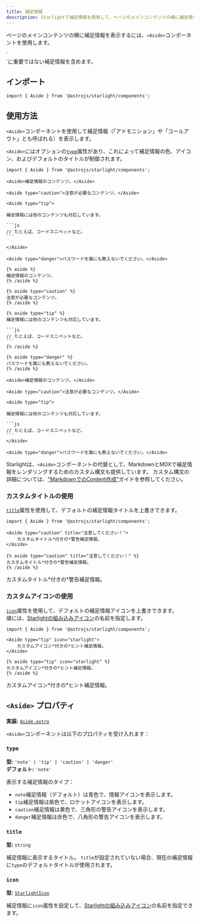 ```yaml
---
title: 補足情報
description: Starlightで補足情報を使用して、ページのメインコンテンツの横に補足情報を表示する方法を学びます。
---
```



ページのメインコンテンツの横に補足情報を表示するには、`<Aside>`コンポーネントを使用します。


<Preview>
<Aside slot="preview">
    `<Aside>`に重要ではない補足情報を含めます。
</Aside>
</Preview>

## インポート

```tsx
import { Aside } from '@astrojs/starlight/components';
```

## 使用方法

`<Aside>`コンポーネントを使用して補足情報（「アドモニション」や「コールアウト」とも呼ばれる）を表示します。

`<Aside>`にはオプションの[`type`](#type)属性があり、これによって補足情報の色、アイコン、およびデフォルトのタイトルが制御されます。

<Preview>

````mdx
import { Aside } from '@astrojs/starlight/components';

<Aside>補足情報のコンテンツ。</Aside>

<Aside type="caution">注意が必要なコンテンツ。</Aside>

<Aside type="tip">

補足情報には他のコンテンツも対応しています。

```js
// たとえば、コードスニペットなど。
```

</Aside>

<Aside type="danger">パスワードを誰にも教えないでください。</Aside>
````

<Fragment slot="markdoc">

````markdoc
{% aside %}
補足情報のコンテンツ。
{% /aside %}

{% aside type="caution" %}
注意が必要なコンテンツ。
{% /aside %}

{% aside type="tip" %}
補足情報には他のコンテンツも対応しています。

```js
// たとえば、コードスニペットなど。
```
{% /aside %}

{% aside type="danger" %}
パスワードを誰にも教えないでください。
{% /aside %}
````

</Fragment>

<Fragment slot="preview">

    <Aside>補足情報のコンテンツ。</Aside>

    <Aside type="caution">注意が必要なコンテンツ。</Aside>

    <Aside type="tip">

    補足情報には他のコンテンツも対応しています。

    ```js
    // たとえば、コードスニペットなど。
    ```
    </Aside>

    <Aside type="danger">パスワードを誰にも教えないでください。</Aside>

</Fragment>

</Preview>

Starlightは、`<Aside>`コンポーネントの代替として、MarkdownとMDXで補足情報をレンダリングするためのカスタム構文も提供しています。
カスタム構文の詳細については、["MarkdownでのContent作成"](/ja/guides/authoring-content/#補足情報)ガイドを参照してください。

### カスタムタイトルの使用

[`title`](#title)属性を使用して、デフォルトの補足情報タイトルを上書きできます。

<Preview>

```mdx 'title="注意してください！"'
import { Aside } from '@astrojs/starlight/components';

<Aside type="caution" title="注意してください！">
	カスタムタイトル*付きの*警告補足情報。
</Aside>
```

<Fragment slot="markdoc">

```markdoc 'title="注意してください！"'
{% aside type="caution" title="注意してください！" %}
カスタムタイトル*付きの*警告補足情報。
{% /aside %}
```

</Fragment>

<Aside slot="preview" type="caution" title="注意してください！">
	カスタムタイトル*付きの*警告補足情報。
</Aside>
  
</Preview>

### カスタムアイコンの使用

[`icon`](#icon)属性を使用して、デフォルトの補足情報アイコンを上書きできます。  
値には、[Starlightの組み込みアイコン](/ja/reference/icons/#all-icons)の名前を指定します。

<Preview>

```mdx 'icon="starlight"'
import { Aside } from '@astrojs/starlight/components';

<Aside type="tip" icon="starlight">
	カスタムアイコン*付きの*ヒント補足情報。
</Aside>
```

 <Fragment slot="markdoc">

```markdoc 'icon="starlight"'
{% aside type="tip" icon="starlight" %}
カスタムアイコン*付きの*ヒント補足情報。
{% /aside %}
```

 </Fragment>

<Aside slot="preview" type="tip" icon="starlight">
	カスタムアイコン*付きの*ヒント補足情報。
</Aside>

</Preview>

## `<Aside>` プロパティ

**実装:** [`Aside.astro`](https://github.com/withastro/starlight/blob/main/packages/starlight/user-components/Aside.astro)

`<Aside>`コンポーネントは以下のプロパティを受け入れます：

### `type`

**型:** `'note' | 'tip' | 'caution' | 'danger'`  
**デフォルト:** `'note'`

表示する補足情報のタイプ：

- `note`補足情報（デフォルト）は青色で、情報アイコンを表示します。
- `tip`補足情報は紫色で、ロケットアイコンを表示します。
- `caution`補足情報は黄色で、三角形の警告アイコンを表示します。
- `danger`補足情報は赤色で、八角形の警告アイコンを表示します。

### `title`

**型:** `string`

補足情報に表示するタイトル。
`title`が設定されていない場合、現在の補足情報に`type`のデフォルトタイトルが使用されます。

### `icon`

**型:** [`StarlightIcon`](/ja/reference/icons/#starlighticon-type)

補足情報に`icon`属性を設定して、[Starlightの組み込みアイコン](/ja/reference/icons/#all-icons)の名前を指定できます。
